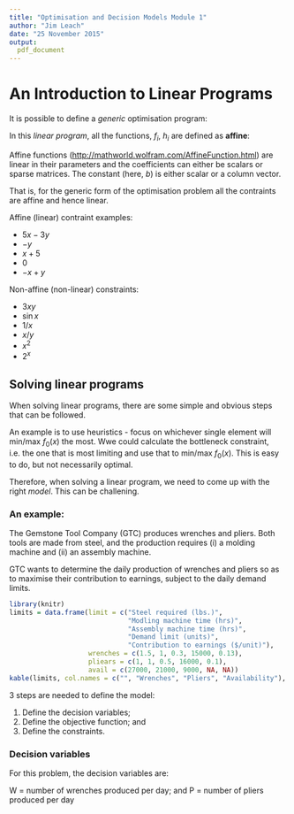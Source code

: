 ---
title: "Optimisation and Decision Models Module 1"
author: "Jim Leach"
date: "25 November 2015"
output:
  pdf_document
---

# An Introduction to Linear Programs

It is possible to define a _generic_ optimisation program:

\begin{equation} \label{eq:generic_opt}
\begin{split}
    minimise \quad f_0(x) \\
    subject\quad to: \quad \\
    \quad f_i(x) \leq 0 \quad \forall i = 1, ..., m \\
    \quad h_i(x) = 0 \quad \forall i = 1, ..., p
\end{split}
\end{equation}

In this _linear program_, all the functions, $f_i$, $h_i$ are defined as __affine__:

\begin{equation} \label{eq:aff}
f_i (x) = a_{i1}x_1 + ... + a_{in}x_n + b_i = \sum_{j=1}^n a_{ij}x_j + b_j = a_i^Tx + b_i
\end{equation}

Affine functions ([http://mathworld.wolfram.com/AffineFunction.html](http://mathworld.wolfram.com/AffineFunction.html)) are linear in their parameters and the coefficients can either be scalars or sparse matrices. The constant (here, $b$) is either scalar or a column vector.

That is, for the generic form of the optimisation problem \eqref{eq:generic_opt} all the contraints are affine and hence linear. 

Affine (linear) contraint examples:

* $5x-3y$
* $-y$
* $x+5$
* 0
* $-x+y$

Non-affine (non-linear) constraints:

* $3xy$
* $\sin{x}$
* $1/x$
* $x/y$
* $x^2$
* $2^x$

## Solving linear programs

When solving linear programs, there are some simple and obvious steps that can be followed.

An example is to use heuristics - focus on whichever single element will min/max $f_0(x)$ the most. Wwe could calculate the bottleneck constraint, i.e. the one that is most limiting and use that to min/max $f_0(x)$. This is easy to do, but not necessarily optimal. 

Therefore, when solving a linear program, we need to come up with the right _model_. This can be challening. 

### An example:

The Gemstone Tool Company (GTC) produces wrenches and pliers. Both tools are made from steel, and the production requires (i) a molding machine and (ii) an assembly machine.

GTC wants to determine the daily production of wrenches and pliers so as to maximise their contribution to earnings, subject to the daily demand limits.

```{r show_limits, echo = FALSE}
library(knitr)
limits = data.frame(limit = c("Steel required (lbs.)",
                              "Modling machine time (hrs)",
                              "Assembly machine time (hrs)",
                              "Demand limit (units)",
                              "Contribution to earnings ($/unit)"),
                    wrenches = c(1.5, 1, 0.3, 15000, 0.13),
                    pliears = c(1, 1, 0.5, 16000, 0.1),
                    avail = c(27000, 21000, 9000, NA, NA))
kable(limits, col.names = c("", "Wrenches", "Pliers", "Availability"), format.args = list(scientific = F))
```

3 steps are needed to define the model:

1. Define the decision variables;
2. Define the objective function; and
3. Define the constraints.

### Decision variables

For this problem, the decision variables are:

W = number of wrenches produced per day; and
P = number of pliers produced per day

